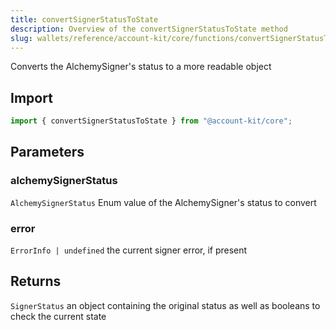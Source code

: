 ```yaml
---
title: convertSignerStatusToState
description: Overview of the convertSignerStatusToState method
slug: wallets/reference/account-kit/core/functions/convertSignerStatusToState
---
```




Converts the AlchemySigner's status to a more readable object

## Import

```ts
import { convertSignerStatusToState } from "@account-kit/core";
```

## Parameters

### alchemySignerStatus

`AlchemySignerStatus`
Enum value of the AlchemySigner's status to convert

### error

`ErrorInfo | undefined`
the current signer error, if present

## Returns

`SignerStatus`
an object containing the original status as well as booleans to check the current state
